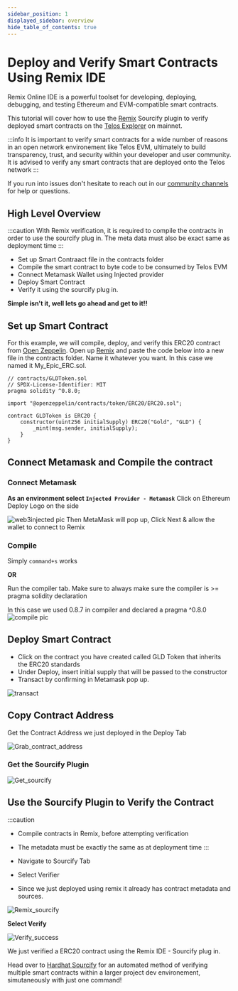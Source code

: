 ```yaml
---
sidebar_position: 1
displayed_sidebar: overview
hide_table_of_contents: true
---
```


# Deploy and Verify Smart Contracts Using Remix IDE

Remix Online IDE is a powerful toolset for developing, deploying, debugging, and testing Ethereum and EVM-compatible smart contracts.

This tutorial will cover how to use the [Remix](https://remix-project.org/) Sourcify plugin to verify deployed smart contracts on the [Telos Explorer](https://www.teloscan.io/) on mainnet.

:::info
It is important to verify smart contracts for a wide number of reasons in an open network environement like Telos EVM, ultimately to build transparency, trust, and security within your developer and user community. It is advised to verify any smart contracts that are deployed onto the Telos network
:::

If you run into issues don't hesitate to reach out in our [community channels](/overview/resources) for help or questions.

## High Level Overview

:::caution
With Remix verification, it is required to compile the contracts in order to use the sourcify plug in. The meta data must also be exact same as deployment time
:::

- Set up Smart Contraact file in the contracts folder
- Compile the smart contract to byte code to be consumed by Telos EVM
- Connect Metamask Wallet using Injected provider
- Deploy Smart Contract
- Verify it using the sourcify plug in.

**Simple isn't it, well lets go ahead and get to it!!**

## Set up Smart Contract

For this example, we will compile, deploy, and verify this ERC20 contract from [Open Zeppelin](https://docs.openzeppelin.com/contracts/4.x/erc20).
Open up [Remix](http://remix.ethereum.org/) and paste the code below into a new file in the contracts folder. Name it whatever you want. In this case we named it My_Epic_ERC.sol.

```
// contracts/GLDToken.sol
// SPDX-License-Identifier: MIT
pragma solidity ^0.8.0;

import "@openzeppelin/contracts/token/ERC20/ERC20.sol";

contract GLDToken is ERC20 {
    constructor(uint256 initialSupply) ERC20("Gold", "GLD") {
        _mint(msg.sender, initialSupply);
    }
}
```

## Connect Metamask and Compile the contract

### Connect Metamask

**As an environment select `Injected Provider - Metamask`**
Click on Ethereum Deploy Logo on the side

![web3injected pic](/img/Injectedweb3.png)
Then MetaMask will pop up, Click Next & allow the wallet to connect to Remix

### Compile

Simply `command+s` works

__OR__

Run the compiler tab. Make sure to always make sure the compiler is >= pragma solidity declaration

In this case we used 0.8.7 in compiler and declared a pragma ^0.8.0
![compile pic](/img/compile.png)

## Deploy Smart Contract

- Click on the contract you have created called GLD Token that inherits the ERC20 standards
- Under Deploy, insert initial supply that will be passed to the constructor
- Transact by confirming in Metamask pop up.

![transact](/img/deploy.png)

## Copy Contract Address

Get the Contract Address we just deployed in the Deploy Tab

![Grab_contract_address](/img/grab_contract_address.png)

### Get the Sourcify Plugin

![Get_sourcify](/img/getsourcify.jpg)

## Use the Sourcify Plugin to Verify the Contract

:::caution
- Compile contracts in Remix, before attempting verification
- The metadata must be exactly the same as at deployment time
:::

- Navigate to Sourcify Tab
- Select Verifier
- Since we just deployed using remix it already has contract metadata and sources.

![Remix_sourcify](/img/remix_sourcify.png)

**Select Verify**

![Verify_success](/img/verify_success.png)

We just verified a ERC20 contract using the Remix IDE - Sourcify plug in.

Head over to [Hardhat Sourcify](/evm/smart-contracts/hardhat_sourcify) for an automated method of verifying multiple smart contracts within a larger project dev environement, simutaneously with just one command!
